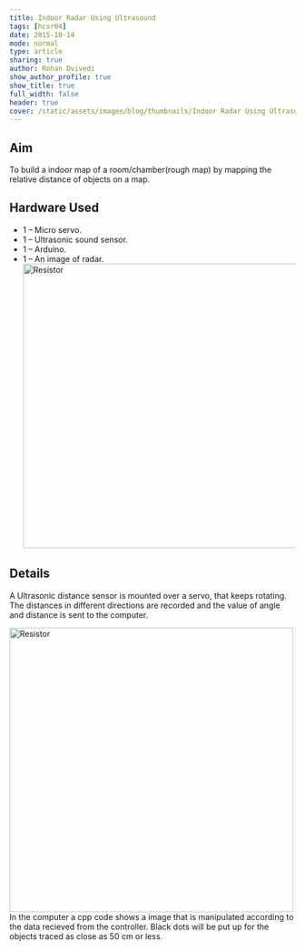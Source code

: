 ```yaml
---
title: Indoor Radar Using Ultrasound
tags: [hcsr04]
date: 2015-10-14
mode: normal
type: article
sharing: true
author: Rohan Dvivedi
show_author_profile: true
show_title: true
full_width: false
header: true
cover: /static/assets/images/blog/thumbnails/Indoor Radar Using Ultrasound.png
---
```


## Aim

To build a indoor map of a room/chamber(rough map) by mapping the relative distance of objects on a map.

## Hardware Used

- 1 – Micro servo.
- 1 – Ultrasonic sound sensor.
- 1 – Arduino.
- 1 – An image of radar.
  <Image src="/static/assets/images/blog/Indoor-Radar/const.png" alt="Resistor" width='500' height='500'>

## Details

A Ultrasonic distance sensor is mounted over a servo, that keeps rotating. The distances in different directions are recorded and the value of angle and distance is sent to the computer.

<Image src="/static/assets/images/blog/thumbnails/Indoor Radar Using Ultrasound.png" alt="Resistor" width='500' height='500'>
In the computer a cpp code shows a image that is manipulated according to the data recieved from the controller. Black dots will be put up for the objects traced as close as 50 cm or less.

<EmbedItem url="https://www.youtube.com/embed/YPpjadmx1t0" />
